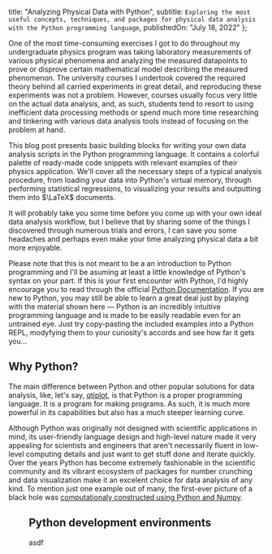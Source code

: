
  title: "Analyzing Physical Data with Python",
  subtitle: `
    Exploring the most useful concepts, techniques, and packages for physical
    data analysis with the Python programming language
  `,
  publishedOn: "July 18, 2022"
};

One of the most time-consuming exercises I got to do throughout my
undergraduate physics program was taking laboratory measurements of various
physical phenomena and analyzing the measured datapoints to prove or
disprove certain mathematical model describing the measured phenomenon. The
university courses I undertook covered the required theory behind all carried
experiments in great detail, and reproducing these experiments was not a
problem. However, courses usually focus very little on the actual data
analysis, and, as such, students tend to resort to using inefficient data
processing methods or spend much more time researching and tinkering with
various data analysis tools instead of focusing on the problem at hand.

This blog post presents basic building blocks for writing your own data
analysis scripts in the Python programming language. It contains a colorful
palette of ready-made code snippets with relevant examples of their physics
application. We'll cover all the necessary steps of a typical analysis
procedure, from loading your data into Python's virtual memory, through
performing statistical regressions, to visualizing your results and outputting
them into $\LaTeX$ documents.

It will probably take you some time before you come up with your own ideal
data analysis workflow, but I believe that by sharing some of the things I
discovered through numerous trials and errors, I can save you some headaches
and perhaps even make your time analyzing physical data a bit more enjoyable.

Please note that this is not meant to be a an introduction to Python
programming and I'll be asuming at least a little knowledge of Python's
syntax on your part. If this is your first encounter with Python, I'd highly
encourage you to read through the official [Python Documentation][1]. If you
are new to Python, you may still be able to learn a great deal just by playing
with the material shown here — Python is an incredibly intuitive programming
language and is made to be easily readable even for an untrained eye. Just try
copy-pasting the included examples into a Python REPL, modyfying them to your
curiosity's accords and see how far it gets you...

## Why Python?

The main difference between Python and other popular solutions for data
analysis, like, let's say, [qtiplot][1], is that Python is a proper programming
language. It is a program for making programs. As such, it is much more
powerful in its capabilities but also has a much steeper learning curve.

Although Python was originally not designed with scientific applications in
mind, its user-friendly language design and high-level nature made it very
appealing for scientists and engineers that aren't necessarily fluent in
low-level computing details and just want to get stuff done and iterate
quickly. Over the years Python has become extremely fashionable in the
scientific community and its vibrant ecosystem of packages for number
crunching and data visualization make it an excelent choice for data analysis
of any kind. To mention just one example out of many, the first-ever picture
of a black hole was [computationaly constructed using Python and Numpy][3].

<Figure
  image={m87blackHoleImage}
  caption={`
    The very first image of a supermassive black hole from the M87 galaxy. The
    image was computationally constructed using Python and various third-party
    scientific packages. Credits to the photo belong to the Event Horizon
    Telescope Collaboration.
  `}
/>

## Python development environments

asdf

[1]: https://docs.python.org/3/
[2]: https://www.qtiplot.com/
[3]: https://numpy.org/case-studies/blackhole-image/
